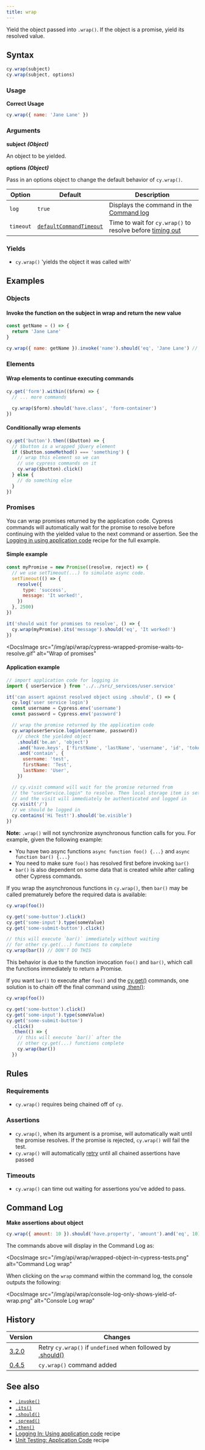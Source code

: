 ```yaml
---
title: wrap
---
```


Yield the object passed into `.wrap()`. If the object is a promise, yield its
resolved value.

## Syntax

```javascript
cy.wrap(subject)
cy.wrap(subject, options)
```

### Usage

**<Icon name="check-circle" color="green" /> Correct Usage**

```javascript
cy.wrap({ name: 'Jane Lane' })
```

### Arguments

**<Icon name="angle-right" /> subject** **_(Object)_**

An object to be yielded.

**<Icon name="angle-right" /> options** **_(Object)_**

Pass in an options object to change the default behavior of `cy.wrap()`.

| Option    | Default                                                              | Description                                                                              |
| --------- | -------------------------------------------------------------------- | ---------------------------------------------------------------------------------------- |
| `log`     | `true`                                                               | Displays the command in the [Command log](/guides/core-concepts/cypress-app#Command-Log) |
| `timeout` | [`defaultCommandTimeout`](/guides/references/configuration#Timeouts) | Time to wait for `cy.wrap()` to resolve before [timing out](#Timeouts)                   |

### Yields [<Icon name="question-circle"/>](/guides/core-concepts/introduction-to-cypress#Subject-Management)

- `cy.wrap()` 'yields the object it was called with'

## Examples

### Objects

#### Invoke the function on the subject in wrap and return the new value

```javascript
const getName = () => {
  return 'Jane Lane'
}

cy.wrap({ name: getName }).invoke('name').should('eq', 'Jane Lane') // true
```

### Elements

#### Wrap elements to continue executing commands

```javascript
cy.get('form').within(($form) => {
  // ... more commands

  cy.wrap($form).should('have.class', 'form-container')
})
```

#### Conditionally wrap elements

```javascript
cy.get('button').then(($button) => {
  // $button is a wrapped jQuery element
  if ($button.someMethod() === 'something') {
    // wrap this element so we can
    // use cypress commands on it
    cy.wrap($button).click()
  } else {
    // do something else
  }
})
```

### Promises

You can wrap promises returned by the application code. Cypress commands will
automatically wait for the promise to resolve before continuing with the yielded
value to the next command or assertion. See the
[Logging in using application code](/examples/recipes#Logging-In) recipe for the
full example.

#### Simple example

```js
const myPromise = new Promise((resolve, reject) => {
  // we use setTimeout(...) to simulate async code.
  setTimeout(() => {
    resolve({
      type: 'success',
      message: 'It worked!',
    })
  }, 2500)
})

it('should wait for promises to resolve', () => {
  cy.wrap(myPromise).its('message').should('eq', 'It worked!')
})
```

<DocsImage
  src="/img/api/wrap/cypress-wrapped-promise-waits-to-resolve.gif"
  alt="Wrap of promises"
></DocsImage>

#### Application example <E2EOnlyBadge />

```javascript
// import application code for logging in
import { userService } from '../../src/_services/user.service'

it('can assert against resolved object using .should', () => {
  cy.log('user service login')
  const username = Cypress.env('username')
  const password = Cypress.env('password')

  // wrap the promise returned by the application code
  cy.wrap(userService.login(username, password))
    // check the yielded object
    .should('be.an', 'object')
    .and('have.keys', ['firstName', 'lastName', 'username', 'id', 'token'])
    .and('contain', {
      username: 'test',
      firstName: 'Test',
      lastName: 'User',
    })

  // cy.visit command will wait for the promise returned from
  // the "userService.login" to resolve. Then local storage item is set
  // and the visit will immediately be authenticated and logged in
  cy.visit('/')
  // we should be logged in
  cy.contains('Hi Test!').should('be.visible')
})
```

**Note:** `.wrap()` will not synchronize asynchronous function calls for you.
For example, given the following example:

- You have two async functions `async function foo() {...}` and
  `async function bar() {...}`
- You need to make sure `foo()` has resolved first before invoking `bar()`
- `bar()` is also dependent on some data that is created while after calling
  other Cypress commands.

**<Icon name="exclamation-triangle" color="red" />** If you wrap the
asynchronous functions in `cy.wrap()`, then `bar()` may be called prematurely
before the required data is available:

```javascript
cy.wrap(foo())

cy.get('some-button').click()
cy.get('some-input').type(someValue)
cy.get('some-submit-button').click()

// this will execute `bar()` immediately without waiting
// for other cy.get(...) functions to complete
cy.wrap(bar()) // DON'T DO THIS
```

This behavior is due to the function invocation `foo()` and `bar()`, which call
the functions immediately to return a Promise.

**<Icon name="check-circle" color="green" />** If you want `bar()` to execute
after `foo()` and the [cy.get()](/api/commands/get) commands, one solution is to
chain off the final command using [.then()](/api/commands/then):

```javascript
cy.wrap(foo())

cy.get('some-button').click()
cy.get('some-input').type(someValue)
cy.get('some-submit-button')
  .click()
  .then(() => {
    // this will execute `bar()` after the
    // other cy.get(...) functions complete
    cy.wrap(bar())
  })
```

## Rules

### Requirements [<Icon name="question-circle"/>](/guides/core-concepts/introduction-to-cypress#Chains-of-Commands)

- `cy.wrap()` requires being chained off of `cy`.

### Assertions [<Icon name="question-circle"/>](/guides/core-concepts/introduction-to-cypress#Assertions)

- `cy.wrap()`, when its argument is a promise, will automatically wait until the
  promise resolves. If the promise is rejected, `cy.wrap()` will fail the
  test.</li><li>`cy.wrap()` will automatically
  [retry](/guides/core-concepts/retry-ability) until all chained assertions have
  passed

### Timeouts [<Icon name="question-circle"/>](/guides/core-concepts/introduction-to-cypress#Timeouts)

- `cy.wrap()` can time out waiting for assertions you've added to pass.

## Command Log

**Make assertions about object**

```javascript
cy.wrap({ amount: 10 }).should('have.property', 'amount').and('eq', 10)
```

The commands above will display in the Command Log as:

<DocsImage
  src="/img/api/wrap/wrapped-object-in-cypress-tests.png"
  alt="Command Log wrap"
></DocsImage>

When clicking on the `wrap` command within the command log, the console outputs
the following:

<DocsImage
  src="/img/api/wrap/console-log-only-shows-yield-of-wrap.png"
  alt="Console Log wrap"
></DocsImage>

## History

| Version                                     | Changes                                                                             |
| ------------------------------------------- | ----------------------------------------------------------------------------------- |
| [3.2.0](/guides/references/changelog#3-2-0) | Retry `cy.wrap()` if `undefined` when followed by [.should()](/api/commands/should) |
| [0.4.5](/guides/references/changelog#0.4.5) | `cy.wrap()` command added                                                           |

## See also

- [`.invoke()`](/api/commands/invoke)
- [`.its()`](/api/commands/its)
- [`.should()`](/api/commands/should)
- [`.spread()`](/api/commands/spread)
- [`.then()`](/api/commands/then)
- [Logging In: Using application code](/examples/recipes#Logging-In) recipe
- [Unit Testing: Application Code](/examples/recipes#Unit-Testing) recipe
